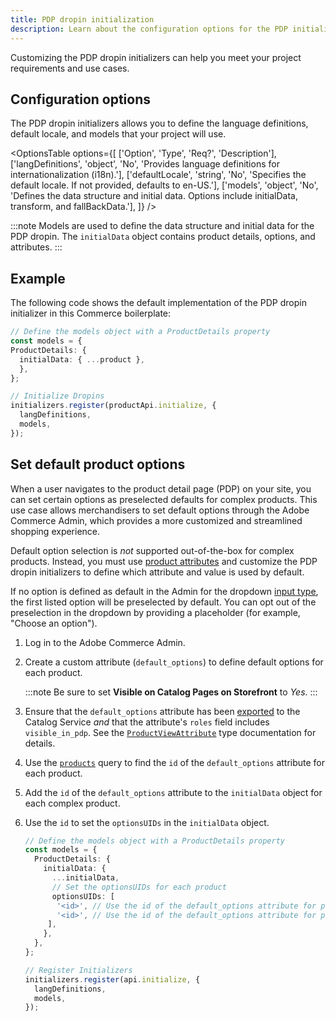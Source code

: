 ```yaml
---
title: PDP dropin initialization
description: Learn about the configuration options for the PDP initializer.
---
```



Customizing the PDP dropin initializers can help you meet your project requirements and use cases.

## Configuration options

The PDP dropin initializers allows you to define the language definitions, default locale, and models that your project will use.

<OptionsTable
  options={[
    ['Option', 'Type', 'Req?', 'Description'],
    ['langDefinitions', 'object', 'No', 'Provides language definitions for internationalization (i18n).'],
    ['defaultLocale', 'string', 'No', 'Specifies the default locale. If not provided, defaults to en-US.'],
    ['models', 'object', 'No', 'Defines the data structure and initial data. Options include initialData, transform, and fallBackData.'],
  ]}
/>

:::note
Models are used to define the data structure and initial data for the PDP dropin. The `initialData` object contains product details, options, and attributes.
:::

## Example

The following code shows the default implementation of the PDP dropin initializer in this Commerce boilerplate:

```typescript
// Define the models object with a ProductDetails property
const models = {
ProductDetails: {
  initialData: { ...product },
  },
};

// Initialize Dropins
initializers.register(productApi.initialize, {
  langDefinitions,
  models,
});
```

## Set default product options

When a user navigates to the product detail page (PDP) on your site, you can set certain options as preselected defaults for complex products. This use case allows merchandisers to set default options through the Adobe Commerce Admin, which provides a more customized and streamlined shopping experience.

Default option selection is _not_ supported out-of-the-box for complex products. Instead, you must use [product attributes](https://experienceleague.adobe.com/en/docs/commerce-admin/catalog/product-attributes/product-attributes) and customize the PDP dropin initializers to define which attribute and value is used by default.

If no option is defined as default in the Admin for the dropdown [input type](https://experienceleague.adobe.com/en/docs/commerce-admin/catalog/product-attributes/attributes-input-types), the first listed option will be preselected by default. You can opt out of the preselection in the dropdown by providing a placeholder (for example, "Choose an option").

<Steps>

1. Log in to the Adobe Commerce Admin.

1. Create a custom attribute (`default_options`) to define default options for each product.

   :::note
   Be sure to set **Visible on Catalog Pages on Storefront** to _Yes_.
   :::

1. Ensure that the `default_options` attribute has been [exported](https://experienceleague.adobe.com/en/docs/commerce-merchant-services/saas-data-export/overview) to the Catalog Service _and_ that the attribute's `roles` field includes `visible_in_pdp`. See the [`ProductViewAttribute`](https://developer.adobe.com/commerce/services/graphql/catalog-service/products/#productviewattribute-type) type documentation for details.

1. Use the [`products`](https://developer.adobe.com/commerce/services/graphql/catalog-service/products/#return-details-about-a-complex-product) query to find the `id` of the `default_options` attribute for each product.

1. Add the `id` of the `default_options` attribute to the `initialData` object for each complex product.

1. Use the `id` to set the `optionsUIDs` in the `initialData` object.

   ```ts
   // Define the models object with a ProductDetails property
   const models = {
     ProductDetails: {
       initialData: {
         ...initialData,
         // Set the optionsUIDs for each product
         optionsUIDs: [
          '<id>', // Use the id of the default_options attribute for product 1
          '<id>', // Use the id of the default_options attribute for product 2
        ],
       },
     },
   };

   // Register Initializers
   initializers.register(api.initialize, {
     langDefinitions,
     models,
   });
   ```

</Steps>